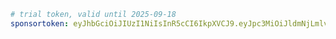 ```yaml title="evcc.yaml"
# trial token, valid until 2025-09-18
sponsortoken: eyJhbGciOiJIUzI1NiIsInR5cCI6IkpXVCJ9.eyJpc3MiOiJldmNjLmlvIiwic3ViIjoidHJpYWwiLCJleHAiOjE3NTgxODk2MDAsImlhdCI6MTc1NzMyNTYwMCwic3BlIjp0cnVlLCJzcmMiOiJtYSJ9.qd_FDzFGoL65akmC8hd44_sYjHEchp1sZfrkQmPcjho
```
